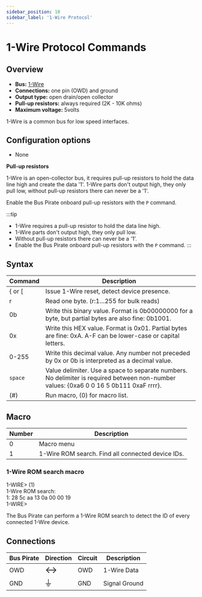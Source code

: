 ```yaml
---
sidebar_position: 10
sidebar_label: '1-Wire Protocol'
---
```


# 1-Wire Protocol Commands

## Overview

-   **Bus:** [1-Wire](https://en.wikipedia.org/wiki/1-Wire)
-   **Connections:** one pin (OWD) and ground
-   **Output type:** open drain/open collector
-   **Pull-up resistors:** always required (2K - 10K ohms)
-   **Maximum voltage:** 5volts

1-Wire is a common bus for low speed interfaces.

## Configuration options

- None

**Pull-up resistors**

1-Wire is an open-collector bus, it requires pull-up resistors to hold the
data line high and create the data '1'. 1-Wire parts don't
output high, they only pull low, without pull-up resistors there can
never be a '1'. 

Enable the Bus Pirate onboard pull-up resistors with the ```P``` command.

:::tip
- 1-Wire requires a pull-up resistor to hold the data line high.
- 1-Wire parts don't output high, they only pull low.
- Without pull-up resistors there can never be a '1'. 
- Enable the Bus Pirate onboard pull-up resistors with the ```P``` command.
:::

## Syntax

|Command|Description|
|-------|-----------|
| { or [ | Issue 1-Wire reset, detect device presence. |
| r       | Read one byte. (r:1…255 for bulk reads)|
| 0b      | Write this binary value. Format is 0b00000000 for a byte, but partial bytes are also fine: 0b1001.|
| 0x      | Write this HEX value. Format is 0x01. Partial bytes are fine: 0xA. A-F can be lower-case or capital letters. |
| 0-255   | Write this decimal value. Any number not preceded by 0x or 0b is interpreted as a decimal value. |
| ```space```| Value delimiter. Use a space to separate numbers. No delimiter is required between non-number values: {0xa6 0 0 16 5 0b111 0xaF rrrr}. |
| \(#\)   | Run macro, (0) for macro list. |

## Macro

|Number| Description                                                                 |
|-----|-----------------|
| 0   | Macro menu                                                      |
| 1   | 1-Wire ROM search. Find all connected device IDs. |

### 1-Wire ROM search macro

<BrowserWindow>
<span className="bp-prompt">1-WIRE></span> (1)
<span className="bp-info"><br/>
1-Wire ROM search:<br/>
1: 28 5c aa 13 0a 00 00 19
</span><br/>
<span className="bp-prompt">1-WIRE></span><br/>
</BrowserWindow>

The Bus Pirate can perform a 1-Wire ROM search to detect the ID of every connected 1-Wire device.

## Connections

| Bus Pirate | Direction                     | Circuit | Description   |
|------------|--------------------------|---------|---------------|
| OWD       | <font size="+2">↔</font> | OWD     | 1-Wire Data   |
| GND        | <font size="+2">⏚</font> | GND     | Signal Ground |
